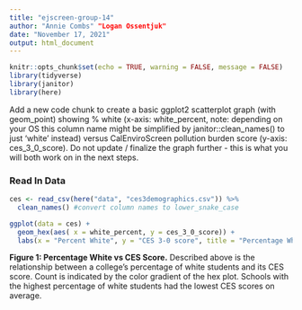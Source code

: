 ```yaml
---
title: "ejscreen-group-14"
author: "Annie Combs" "Logan Ossentjuk"
date: "November 17, 2021"
output: html_document
---
```


```r
knitr::opts_chunk$set(echo = TRUE, warning = FALSE, message = FALSE)
library(tidyverse)
library(janitor)
library(here)
```

Add a new code chunk to create a basic ggplot2 scatterplot graph (with geom_point) showing % white (x-axis: white_percent, note: depending on your OS this column name might be simplified by janitor::clean_names() to just ‘white’ instead) versus CalEnviroScreen pollution burden score (y-axis: ces_3_0_score). Do not update / finalize the graph further - this is what you will both work on in the next steps. 

### Read In Data 
```r
ces <- read_csv(here("data", "ces3demographics.csv")) %>% 
  clean_names() #convert column names to lower_snake_case
```

```r
ggplot(data = ces) +
  geom_hex(aes( x = white_percent, y = ces_3_0_score)) +
  labs(x = "Percent White", y = "CES 3-0 score", title = "Percentage White vs CES Score")
```

**Figure 1: Percentage White vs CES Score.** Described above is the relationship between a college's percentage of white students and its CES score. Count is indicated by the color gradient of the hex plot. Schools with the highest percentage of white students had the lowest CES scores on average. 
